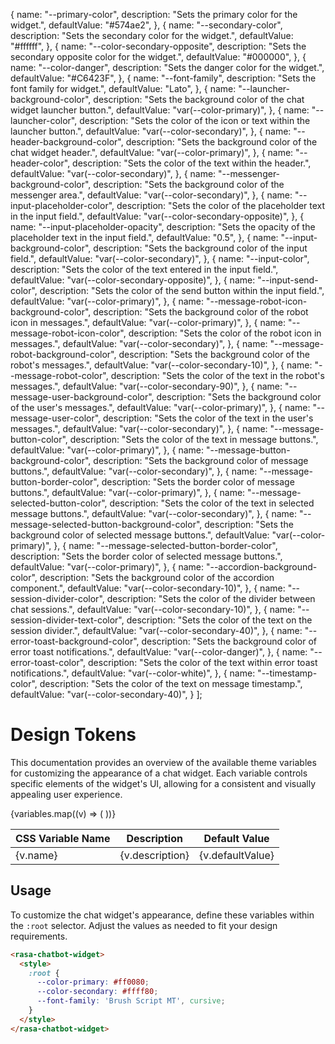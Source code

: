 
<Meta title="Design Tokens" />

  {
    name: "--primary-color",
    description:
      "Sets the primary color for the widget.",
    defaultValue: "#574ae2",
  },
  {
    name: "--secondary-color",
    description:
      "Sets the secondary color for the widget.",
    defaultValue: "#ffffff",
  },
  {
    name: "--color-secondary-opposite",
    description:
      "Sets the secondary opposite color for the widget.",
    defaultValue: "#000000",
  },
  {
    name: "--color-danger",
    description:
      "Sets the danger color for the widget.",
    defaultValue: "#C6423F",
  },
  {
    name: "--font-family",
    description:
      "Sets the font family for widget.",
    defaultValue: "Lato",
  },
  {
    name: "--launcher-background-color",
    description:
      "Sets the background color of the chat widget launcher button.",
    defaultValue: "var(--color-primary)",
  },
  {
    name: "--launcher-color",
    description:
      "Sets the color of the icon or text within the launcher button.",
    defaultValue: "var(--color-secondary)",
  },
  {
    name: "--header-background-color",
    description: "Sets the background color of the chat widget header.",
    defaultValue: "var(--color-primary)",
  },
  {
    name: "--header-color",
    description: "Sets the color of the text within the header.",
    defaultValue: "var(--color-secondary)",
  },
  {
    name: "--messenger-background-color",
    description: "Sets the background color of the messenger area.",
    defaultValue: "var(--color-secondary)",
  },
  {
    name: "--input-placeholder-color",
    description: "Sets the color of the placeholder text in the input field.",
    defaultValue: "var(--color-secondary-opposite)",
  },
  {
    name: "--input-placeholder-opacity",
    description: "Sets the opacity of the placeholder text in the input field.",
    defaultValue: "0.5",
  },
  {
    name: "--input-background-color",
    description: "Sets the background color of the input field.",
    defaultValue: "var(--color-secondary)",
  },
  {
    name: "--input-color",
    description: "Sets the color of the text entered in the input field.",
    defaultValue: "var(--color-secondary-opposite)",
  },
  {
    name: "--input-send-color",
    description: "Sets the color of the send button within the input field.",
    defaultValue: "var(--color-primary)",
  },
  {
    name: "--message-robot-icon-background-color",
    description: "Sets the background color of the robot icon in messages.",
    defaultValue: "var(--color-primary)",
  },
  {
    name: "--message-robot-icon-color",
    description: "Sets the color of the robot icon in messages.",
    defaultValue: "var(--color-secondary)",
  },
  {
    name: "--message-robot-background-color",
    description: "Sets the background color of the robot's messages.",
    defaultValue: "var(--color-secondary-10)",
  },
  {
    name: "--message-robot-color",
    description: "Sets the color of the text in the robot's messages.",
    defaultValue: "var(--color-secondary-90)",
  },
  {
    name: "--message-user-background-color",
    description: "Sets the background color of the user's messages.",
    defaultValue: "var(--color-primary)",
  },
  {
    name: "--message-user-color",
    description: "Sets the color of the text in the user's messages.",
    defaultValue: "var(--color-secondary)",
  },
  {
    name: "--message-button-color",
    description: "Sets the color of the text in message buttons.",
    defaultValue: "var(--color-primary)",
  },
  {
    name: "--message-button-background-color",
    description: "Sets the background color of message buttons.",
    defaultValue: "var(--color-secondary)",
  },
  {
    name: "--message-button-border-color",
    description: "Sets the border color of message buttons.",
    defaultValue: "var(--color-primary)",
  },
  {
    name: "--message-selected-button-color",
    description: "Sets the color of the text in selected message buttons.",
    defaultValue: "var(--color-secondary)",
  },
  {
    name: "--message-selected-button-background-color",
    description: "Sets the background color of selected message buttons.",
    defaultValue: "var(--color-primary)",
  },
  {
    name: "--message-selected-button-border-color",
    description: "Sets the border color of selected message buttons.",
    defaultValue: "var(--color-primary)",
  },
  {
    name: "--accordion-background-color",
    description: "Sets the background color of the accordion component.",
    defaultValue: "var(--color-secondary-10)",
  },
  {
    name: "--session-divider-color",
    description: "Sets the color of the divider between chat sessions.",
    defaultValue: "var(--color-secondary-10)",
  },
  {
    name: "--session-divider-text-color",
    description: "Sets the color of the text on the session divider.",
    defaultValue: "var(--color-secondary-40)",
  },
  {
    name: "--error-toast-background-color",
    description: "Sets the background color of error toast notifications.",
    defaultValue: "var(--color-danger)",
  },
  {
    name: "--error-toast-color",
    description: "Sets the color of the text within error toast notifications.",
    defaultValue: "var(--color-white)",
  },
  {
    name: "--timestamp-color",
    description: "Sets the color of the text on message timestamp.",
    defaultValue: "var(--color-secondary-40)",
  }
];


# Design Tokens

This documentation provides an overview of the available theme variables for customizing the appearance of a chat widget. Each variable controls specific elements of the widget's UI, allowing for a consistent and visually appealing user experience.

<table style={{ width: '100%' }}>
  <thead>
    <tr>
      <th>CSS Variable Name</th>
      <th>Description</th>
      <th>Default Value</th>
    </tr>
  </thead>
  <tbody>
    {variables.map((v) => (
      <tr>
        <td>{v.name}</td>
        <td>{v.description}</td>
        <td>{v.defaultValue}</td>
      </tr>
    ))}
  </tbody>
</table>

## Usage

To customize the chat widget's appearance, define these variables within the `:root` selector. Adjust the values as needed to fit your design requirements.

```html
<rasa-chatbot-widget>
  <style>
    :root {
      --color-primary: #ff0080;
      --color-secondary: #ffff80;
      --font-family: 'Brush Script MT', cursive;
    }
  </style>
</rasa-chatbot-widget>
```
